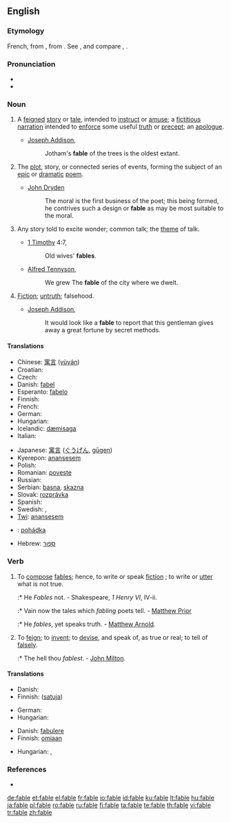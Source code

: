 {{wikipedia}}
==English==

===Etymology===

French, from {{etyl|la}} {{term|fabula|lang=la}}, from {{term|fari||to speak, say|lang=la}}. See {{term|Ban}}, and compare {{term|fabulous}}, {{term|fame}}.

===Pronunciation===
* {{audio|en-us-fable.ogg|Audio (US)}}
* {{rhymes|eɪbəl}}

===Noun===
{{en-noun}}

# A [[feigned]] [[story]] or [[tale]], intended to [[instruct]] or [[amuse]]; a [[fictitious]] [[narration]] intended to [[enforce]] some useful [[truth]] or [[precept]]; an [[apologue]].
#* {{rfdate}} [[w:Joseph Addison|Joseph Addison]],
#*: Jotham's '''fable''' of the trees is the oldest extant.
# {{rfd-redundant}} The [[plot]], story, or connected series of events, forming the subject of an [[epic]] or [[dramatic]] [[poem]].
#* {{rfdate}} [[w:John Dryden|John Dryden]]
#*: The moral is the first business of the poet; this being formed, he contrives such a design or '''fable''' as may be most suitable to the moral.
# {{rfd-redundant}} Any story told to excite wonder; common talk; the [[theme]] of talk.
#* {{rfdate}} [[w:First Epistle to Timothy|1 Timothy]] 4:7,
#*: Old wives' '''fables'''.
#* {{rfdate}} [[w:Alfred Tennyson, 1st Baron Tennyson|Alfred Tennyson]],
#*: We grew The '''fable''' of the city where we dwelt.
# {{rfd-redundant}} [[Fiction]]; [[untruth]]; falsehood.
#* {{rfdate}} [[w:Joseph Addison|Joseph Addison]],
#*: It would look like a '''fable''' to report that this gentleman gives away a great fortune by secret methods.

====Translations====
{{trans-top|story or tale intended to instruct, to amuse, to enforce some useful truth or precept}}
* Chinese: [[寓言]] ([[yùyán]])
* Croatian: {{t+|hr|bajka|alt=bȃjka|f}}
* Czech: {{t+|cs|bajka|f}}
* Danish: [[fabel]]
* Esperanto: [[fabelo]]
* Finnish: {{t+|fi|satu}}
* French: {{t+|fr|conte|m}}
* German: {{t+|de|Fabel|f}}
* Hungarian: {{t+|hu|mese}}
* Icelandic: [[dæmisaga]] {{f}}
* Italian: {{t-|it|fiaba|m}}
{{trans-mid}}
* Japanese: [[寓言]] ([[ぐうげん]], [[gūgen]])
* Kyerepon: [[anansesem]]
* Polish: {{t+|pl|bajka}}
* Romanian: [[poveste]]
* Russian: {{t|ru|басня|tr=básnja|f}}
* Serbian: [[basna]], [[skazna]]
* Slovak: [[rozprávka]]
* Spanish: {{t+|es|fábula|f}}
* Swedish: {{t+|sv|saga}}, {{t+|sv|berättelse}}
* [[Twi]]: [[anansesem]]
{{trans-bottom}}

{{checktrans-top}}
<!--added {{ttbc|}}s here.-->
* {{ttbc|Czech}}: [[pohádka]]
* Hebrew: [[ספור]]
{{trans-mid}}
{{trans-bottom}}

===Verb===
{{en-verb|fabl|ing}}

# {{intransitive}} To [[compose]] [[fables]]; hence, to write or speak [[fiction]] ; to write or [[utter]] what is not true.
#:* He ''Fables'' not. - Shakespeare, ''1 Henry VI'', IV-ii.
#:* Vain now the tales which ''fabling'' poets tell. - [[Matthew Prior]]
#:* He ''fables'', yet speaks truth. - [[Matthew Arnold]].
# {{transitive}} To [[feign]]; to [[invent]]; to [[devise]], and speak of, as true or real; to tell of [[falsely]].
#:* The hell thou ''fablest''. - [[w:John Milton|John Milton]].

====Translations====
{{trans-top|compose fables}}
* Danish: {{t-|da|fable}}
* Finnish: {{t+|fi|sepittää}} ([[satu#Finnish|satuja]])
{{trans-mid}}
* German: {{t+|de|fabulieren}}
* Hungarian: {{t|hu|mesél}}
{{trans-bottom}}

{{trans-top|tell of falsely}}
* Danish: [[fabulere]]
* Finnish: {{t+|fi|puhua}} [[oma#Finnish|omiaan]]
{{trans-mid}}
* Hungarian: {{t-|hu|költ}}, {{t|hu|kohol}}
{{trans-bottom}}

===References===
* {{R:Webster 1913}}
{{webster}}

[[de:fable]]
[[et:fable]]
[[el:fable]]
[[fr:fable]]
[[io:fable]]
[[id:fable]]
[[ku:fable]]
[[lt:fable]]
[[hu:fable]]
[[ja:fable]]
[[pl:fable]]
[[ro:fable]]
[[ru:fable]]
[[fi:fable]]
[[ta:fable]]
[[te:fable]]
[[th:fable]]
[[vi:fable]]
[[tr:fable]]
[[zh:fable]]